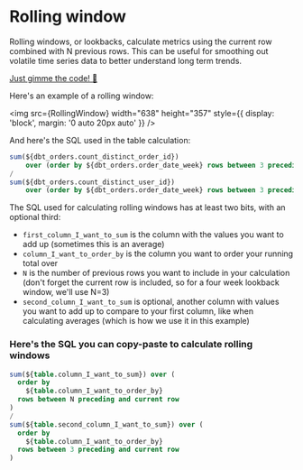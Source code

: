 
# Rolling window

Rolling windows, or lookbacks, calculate metrics using the current row combined with N previous rows. This can be useful for smoothing out volatile time series data to better understand long term trends.

[Just gimme the code! 👾](#heres-the-sql-you-can-copy-paste-to-calculate-rolling-windows)

Here's an example of a rolling window:

<img
  src={RollingWindow}
  width="638"
  height="357"
  style={{ display: 'block', margin: '0 auto 20px auto' }}
/>

And here's the SQL used in the table calculation:

```sql
sum(${dbt_orders.count_distinct_order_id})
    over (order by ${dbt_orders.order_date_week} rows between 3 preceding and current row)
/
sum(${dbt_orders.count_distinct_user_id}) 
    over (order by ${dbt_orders.order_date_week} rows between 3 preceding and current row)
```

The SQL used for calculating rolling windows has at least two bits, with an optional third:

- `first_column_I_want_to_sum` is the column with the values you want to add up (sometimes this is an average)
- `column_I_want_to_order_by` is the column you want to order your running total over
- `N` is the number of previous rows you want to include in your calculation (don't forget the current row is included, so for a four week lookback window, we'll use N=3)
- `second_column_I_want_to_sum` is optional, another column with values you want to add up to compare to your first column, like when calculating averages (which is how we use it in this example)

### Here's the SQL you can copy-paste to calculate rolling windows

```sql
sum(${table.column_I_want_to_sum}) over (
  order by
    ${table.column_I_want_to_order_by} 
  rows between N preceding and current row
)
/
sum(${table.second_column_I_want_to_sum}) over (
  order by
    ${table.column_I_want_to_order_by} 
  rows between 3 preceding and current row
)
```
